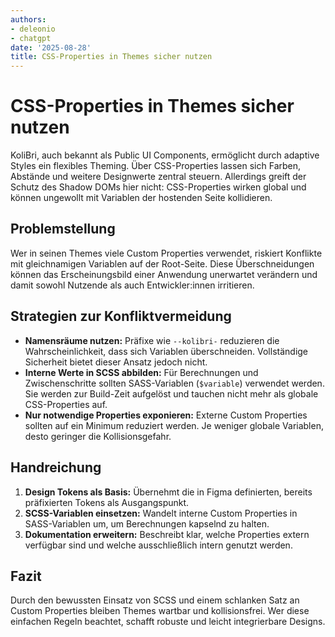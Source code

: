 ```yaml
---
authors:
- deleonio
- chatgpt
date: '2025-08-28'
title: CSS-Properties in Themes sicher nutzen
---
```



# CSS-Properties in Themes sicher nutzen

KoliBri, auch bekannt als Public UI Components, ermöglicht durch adaptive Styles ein flexibles Theming. Über CSS-Properties lassen sich Farben, Abstände und weitere Designwerte zentral steuern. Allerdings greift der Schutz des Shadow DOMs hier nicht: CSS-Properties wirken global und können ungewollt mit Variablen der hostenden Seite kollidieren.

## Problemstellung

Wer in seinen Themes viele Custom Properties verwendet, riskiert Konflikte mit gleichnamigen Variablen auf der Root-Seite. Diese Überschneidungen können das Erscheinungsbild einer Anwendung unerwartet verändern und damit sowohl Nutzende als auch Entwickler:innen irritieren.

## Strategien zur Konfliktvermeidung

- **Namensräume nutzen:** Präfixe wie `--kolibri-` reduzieren die Wahrscheinlichkeit, dass sich Variablen überschneiden. Vollständige Sicherheit bietet dieser Ansatz jedoch nicht.
- **Interne Werte in SCSS abbilden:** Für Berechnungen und Zwischenschritte sollten SASS-Variablen (`$variable`) verwendet werden. Sie werden zur Build-Zeit aufgelöst und tauchen nicht mehr als globale CSS-Properties auf.
- **Nur notwendige Properties exponieren:** Externe Custom Properties sollten auf ein Minimum reduziert werden. Je weniger globale Variablen, desto geringer die Kollisionsgefahr.

## Handreichung

1. **Design Tokens als Basis:** Übernehmt die in Figma definierten, bereits präfixierten Tokens als Ausgangspunkt.
2. **SCSS-Variablen einsetzen:** Wandelt interne Custom Properties in SASS-Variablen um, um Berechnungen kapselnd zu halten.
3. **Dokumentation erweitern:** Beschreibt klar, welche Properties extern verfügbar sind und welche ausschließlich intern genutzt werden.

## Fazit

Durch den bewussten Einsatz von SCSS und einem schlanken Satz an Custom Properties bleiben Themes wartbar und kollisionsfrei. Wer diese einfachen Regeln beachtet, schafft robuste und leicht integrierbare Designs.

